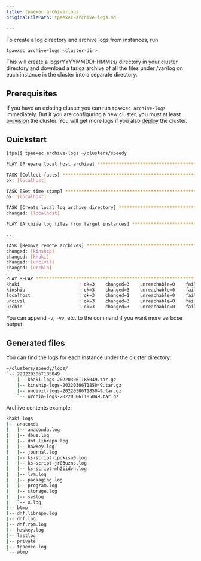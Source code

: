 ```yaml
---
title: tpaexec archive-logs
originalFilePath: tpaexec-archive-logs.md

---
```


To create a log directory and archive logs from instances, run

```bash
tpaexec archive-logs <cluster-dir>
```

This will create a logs/YYYYMMDDHHMMss/ directory in your cluster directory
and download a tar.gz archive of all the files under /var/log on each instance
in the cluster into a separate directory.

## Prerequisites

If you have an existing cluster you can run `tpaexec archive-logs`
immediately. But if you are configuring a new cluster, you must at least
[provision](tpaexec-provision) the cluster. You will get more logs if
you also [deploy](tpaexec-deploy) the cluster.

## Quickstart

```bash
[tpa]$ tpaexec archive-logs ~/clusters/speedy

PLAY [Prepare local host archive] *******************************************

TASK [Collect facts] ********************************************************
ok: [localhost]

TASK [Set time stamp] *******************************************************
ok: [localhost]

TASK [Create local log archive directory] ***********************************
changed: [localhost]

PLAY [Archive log files from target instances] ******************************

...

TASK [Remove remote archives] ***********************************************
changed: [kinship]
changed: [khaki]
changed: [uncivil]
changed: [urchin]

PLAY RECAP ******************************************************************
khaki                      : ok=3    changed=3    unreachable=0    failed=0
kinship                    : ok=3    changed=3    unreachable=0    failed=0
localhost                  : ok=3    changed=1    unreachable=0    failed=0
uncivil                    : ok=3    changed=3    unreachable=0    failed=0
urchin                     : ok=3    changed=3    unreachable=0    failed=0
```

You can append `-v`, `-vv`, etc. to the command if you want more verbose output.

## Generated files

You can find the logs for each instance under the cluster directory:

```bash
~/clusters/speedy/logs/
`-- 220220306T185049
    |-- khaki-logs-20220306T185049.tar.gz
    |-- kinship-logs-20220306T185049.tar.gz
    |-- uncivil-logs-20220306T185049.tar.gz
    `-- urchin-logs-20220306T185049.tar.gz
```

Archive contents example:

```bash
khaki-logs
|-- anaconda
|   |-- anaconda.log
|   |-- dbus.log
|   |-- dnf.librepo.log
|   |-- hawkey.log
|   |-- journal.log
|   |-- ks-script-ipdkisn0.log
|   |-- ks-script-jr03uzns.log
|   |-- ks-script-mh2iidvh.log
|   |-- lvm.log
|   |-- packaging.log
|   |-- program.log
|   |-- storage.log
|   |-- syslog
|   `-- X.log
|-- btmp
|-- dnf.librepo.log
|-- dnf.log
|-- dnf.rpm.log
|-- hawkey.log
|-- lastlog
|-- private
|-- tpaexec.log
`-- wtmp
```
